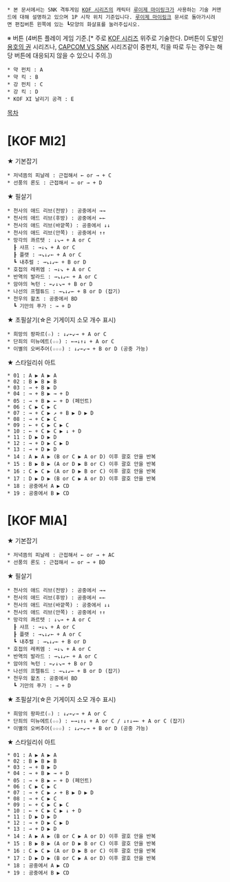  * 본 문서에서는 SNK 격투게임 [[KOF 시리즈]]의 캐릭터 [[루이제 마이링크]]가 사용하는 기술 커맨드에 대해 설명하고 있으며 1P 시작 위치 기준입니다. [[루이제 마이링크]] 문서로 돌아가시려면 편집버튼 왼쪽에 있는 ┗모양의 화살표를 눌러주십시오.

※ 버튼 (4버튼 플레이 게임 기준.[* 주로 [[KOF 시리즈]] 위주로 기술한다. D버튼이 도발인 [[용호의 권]] 시리즈나, [[CAPCOM VS SNK]] 시리즈같이 중펀치, 킥을 따로 두는 경우는 해당 버튼에 대응되지 않을 수 있으니 주의.])
 * 약 펀치 : A
 * 약 킥 : B
 * 강 펀치 : C
 * 강 킥 : D
 * KOF XI 날리기 공격 : E

[[목차]]
= [KOF MI2] =

★ 기본잡기
 * 저녁뜸의 피날레 : 근접해서 ← or → + C
 * 선풍의 론도 : 근접해서 ← or → + D

★ 필살기
 * 천사의 애드 리브(전방) : 공중에서 →→
 * 천사의 애드 리브(후방) : 공중에서 ←←
 * 천사의 애드 리브(바깥쪽) : 공중에서 ↓↓
 * 천사의 애드 리브(안쪽) : 공중에서 ↑↑
 * 망각의 콰르텟 : ↓↘→ + A or C
   ┠ 샤프 : →↓↘ + A or C
   ┠ 플랫 : →↘↓↙← + A or C
   ┗ 내추럴 : →↘↓↙← + B or D
 * 호접의 레퀴엠 : →↓↘ + A or C
 * 반역의 발라드 : →↘↓↙← + A or C
 * 암야의 녹턴 : ←↙↓↘→ + B or D
 * 나선의 프렐튜드 : →↘↓↙← + B or D (잡기)
 * 천우의 왈츠 : 공중에서 BD
   ┗ 기만의 푸가 : → + D

★ 초필살기(☆은 기게이지 소모 개수 표시)
 * 희망의 팡파르(☆) : ↓↙←↙→ + A or C
 * 단죄의 미뉴에트(☆☆) : ←→↓↑↓ + A or C
 * 이별의 오버추어(☆☆☆) : ↓↙←↙→ + B or D (공중 가능)

★ 스타일리쉬 아트
 * 01 : A ▶ A ▶ A
 * 02 : B ▶ B ▶ B
 * 03 : → + B ▶ D
 * 04 : → + B ▶ → + D
 * 05 : → + B ▶ ← + D (페인트)
 * 06 : C ▶ C ▶ C
 * 07 : → + C ▶ ↗ + B ▶ D ▶ D
 * 08 : → + C ▶ C
 * 09 : ← + C ▶ C ▶ C
 * 10 : ← + C ▶ C ▶ ↓ + D
 * 11 : D ▶ D ▶ D
 * 12 : → + D ▶ C ▶ D
 * 13 : → + D ▶ D
 * 14 : A ▶ A ▶ (B or C ▶ A or D) 이후 괄호 안을 반복
 * 15 : B ▶ B ▶ (A or D ▶ B or C) 이후 괄호 안을 반복
 * 16 : C ▶ C ▶ (A or D ▶ B or C) 이후 괄호 안을 반복
 * 17 : D ▶ D ▶ (B or C ▶ A or D) 이후 괄호 안을 반복
 * 18 : 공중에서 A ▶ CD
 * 19 : 공중에서 B ▶ CD

= [KOF MIA] =

★ 기본잡기
 * 저녁뜸의 피날레 : 근접해서 ← or → + AC
 * 선풍의 론도 : 근접해서 ← or → + BD

★ 필살기
 * 천사의 애드 리브(전방) : 공중에서 →→
 * 천사의 애드 리브(후방) : 공중에서 ←←
 * 천사의 애드 리브(바깥쪽) : 공중에서 ↓↓
 * 천사의 애드 리브(안쪽) : 공중에서 ↑↑
 * 망각의 콰르텟 : ↓↘→ + A or C
   ┠ 샤프 : →↓↘ + A or C
   ┠ 플랫 : →↘↓↙← + A or C
   ┗ 내추럴 : →↘↓↙← + B or D
 * 호접의 레퀴엠 : →↓↘ + A or C
 * 반역의 발라드 : →↘↓↙← + A or C
 * 암야의 녹턴 : ←↙↓↘→ + B or D
 * 나선의 프렐튜드 : →↘↓↙← + B or D (잡기)
 * 천우의 왈츠 : 공중에서 BD
   ┗ 기만의 푸가 : → + D

★ 초필살기(☆은 기게이지 소모 개수 표시)
 * 희망의 팡파르(☆) : ↓↙←↙→ + A or C
 * 단죄의 미뉴에트(☆☆) : ←→↓↑↓ + A or C / ↓↑↓→← + A or C (잡기)
 * 이별의 오버추어(☆☆☆) : ↓↙←↙→ + B or D (공중 가능)

★ 스타일리쉬 아트
 * 01 : A ▶ A ▶ A
 * 02 : B ▶ B ▶ B
 * 03 : → + B ▶ D
 * 04 : → + B ▶ → + D
 * 05 : → + B ▶ ← + D (페인트)
 * 06 : C ▶ C ▶ C
 * 07 : → + C ▶ ↗ + B ▶ D ▶ D
 * 08 : → + C ▶ C
 * 09 : ← + C ▶ C ▶ C
 * 10 : ← + C ▶ C ▶ ↓ + D
 * 11 : D ▶ D ▶ D
 * 12 : → + D ▶ C ▶ D
 * 13 : → + D ▶ D
 * 14 : A ▶ A ▶ (B or C ▶ A or D) 이후 괄호 안을 반복
 * 15 : B ▶ B ▶ (A or D ▶ B or C) 이후 괄호 안을 반복
 * 16 : C ▶ C ▶ (A or D ▶ B or C) 이후 괄호 안을 반복
 * 17 : D ▶ D ▶ (B or C ▶ A or D) 이후 괄호 안을 반복
 * 18 : 공중에서 A ▶ CD
 * 19 : 공중에서 B ▶ CD
